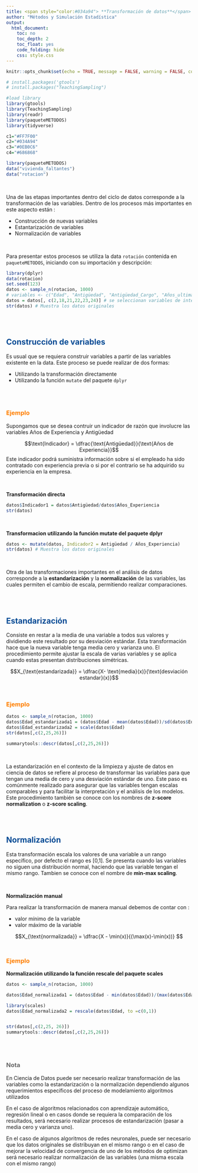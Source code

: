 ```yaml
---
title: <span style="color:#034a94"> **Transformación de datos**</span>
author: "Métodos y Simulación Estadística"
output:
  html_document:
    toc: no
    toc_depth: 2
    toc_float: yes
    code_folding: hide
    css: style.css
---
```


```r
knitr::opts_chunk$set(echo = TRUE, message = FALSE, warning = FALSE, comment = NA)

# install.packages('gtools')
# install.packages("TeachingSampling")

#load library
library(gtools)
library(TeachingSampling)
library(readr)
library(paqueteMETODOS)
library(tidyverse)

c1="#FF7F00"
c2="#034A94"
c3="#0EB0C6"
c4="#686868"

library(paqueteMETODOS)
data("vivienda_faltantes")
data("rotacion")
```

<br/>

Una de las etapas importantes dentro del ciclo de datos corresponde a la transformación de las variables. Dentro de los procesos más importantes en este aspecto están :

* Construcción de nuevas variables
* Estantarización de variables
* Normalización de variables

<br/>

Para presentar estos procesos se utiliza la data `rotación` contenida en `paqueteMETODOS`, iniciando con su importación y descripción:


```r
library(dplyr)
data(rotacion)
set.seed(123)
datos <- sample_n(rotacion, 1000)
# variables <- c("Edad", "Antigüedad", "Antigüedad_Cargo", "Años_ultima_promoción", "Años_acargo_con_mismo_jefe")
datos = datos[, c(2,18,21,22,23,24)] # se seleccionan variables de interes para facilitar su visualizacion
str(datos) # Muestra los datos originales
```

<br/><br/>

## <span style="color:#034a94"> **Construcción de variables**</span>

Es usual que se requiera construir variables a partir de las variables existente en la data. Este proceso se puede realizar de dos formas:

* Utilizando la transformación directamente 
* Utilizando la función `mutate`  del paquete `dplyr` 

<br/><br/>

### <span style="color:#FF7F00"> **Ejemplo** </span>

Supongamos que se desea contruir un indicador de razón que involucre las variables Años de Experiencia y Antigüedad

$$\text{Indicador} = \dfrac{\text{Antigüedad}}{\text{Años de Experiencia}}$$
Este indicador podrá suministra información sobre si el empleado ha sido contratado con experiencia previa o si por el contrario se ha adquirido su experiencia en la empresa. 


<br/>

**Transformación directa**

```r
datos$Indicador1 = datos$Antigüedad/datos$Años_Experiencia
str(datos) 
```

<br/>

**Transformacion utilizando la función mutate del paquete dplyr**

```r
datos <- mutate(datos, Indicador2 = Antigüedad / Años_Experiencia)
str(datos) # Muestra los datos originales
```

<br/>

Otra de las transformaciones importantes en el análisis de datos corresponde a la **estandarización** y la **normalización**  de las variables, las cuales permiten el cambio de escala, permitiendo realizar comparaciones.

<br/><br/>

## <span style="color:#034a94"> **Estandarización**</span>

Consiste en restar a la media de una variable a todos sus valores y dividiendo este resultado por su desviación estándar. Esta transformación hace que la nueva variable tenga media cero y varianza uno. El procedimiento permite ajustar la escala de varias variables y se aplica cuando estas presentan distribuciones simétricas. 


$$X_{\text{estandarizada}} = \dfrac{X- \text{media}(x)}{\text{desviación estandar}(x)}$$

<br/>

### <span style="color:#FF7F00"> **Ejemplo** </span> 

```r
datos <- sample_n(rotacion, 1000)
datos$Edad_estandarizada1 = (datos$Edad - mean(datos$Edad))/sd(datos$Edad)
datos$Edad_estandarizada2 = scale(datos$Edad)
str(datos[,c(2,25,26)]) 

summarytools::descr(datos[,c(2,25,26)])

```


<br/>

La estandarización en el contexto de la limpieza y ajuste de datos en ciencia de datos se refiere al proceso de transformar las variables para que tengan una media de cero y una desviación estándar de uno. Este paso es comúnmente realizado para asegurar que las variables tengan escalas comparables y para facilitar la interpretación y el análisis de los modelos. Este procedimiento también se conoce con los nombres de **z-score normalization** o **z-score scaling**.

<br/><br/>

## <span style="color:#034a94"> **Normalización**</span>

Esta transformación escala los valores de una variable a un rango específico, por defecto el rango es [0,1]. Se presenta cuando las variables no siguen una distribución normal, haciendo que las variable tengan el mismo rango. Tambien se conoce con el nombre de  **min-max scaling**.

<br/>

**Normalización manual**

Para realizar la transformación de manera manual debemos de contar con :

* valor mínimo de la variable
* valor máximo de la variable



$$X_{\text{normalizada}} = \dfrac{X - \min(x)}{(\max(x)-\min(x))} $$
<br/>

### <span style="color:#FF7F00"> **Ejemplo** </span> 


**Normalización utilizando la función rescale del paquete scales**


```r
datos <- sample_n(rotacion, 1000)

datos$Edad_normalizada1 = (datos$Edad - min(datos$Edad))/(max(datos$Edad)-min(datos$Edad))

library(scales)
datos$Edad_normalizada2 = rescale(datos$Edad, to =c(0,1))


str(datos[,c(2,25, 26)])
summarytools::descr(datos[,c(2,25,26)])
```

<br/><br/>

<div class="content-box-gray">
### <span style="color:#686868"> **Nota** </span>

En Ciencia de Datos puede ser necesario realizar transformación de las variables como la estandarización o la normalización dependiendo algunos requerimientos específicos del proceso de modelamiento algoritmos utilizados


En el caso de algoritmos relacionados con aprendizaje automático, regresión lineal o en casos donde se requiera la comparación de los resultados, será necesario realizar procesos de estandarización (pasar a media cero y varianza uno).


En el caso de algunos algoritmos de redes neuronales, puede ser necesario que los datos originales se distribuyan en el mismo rango o en el caso de mejorar la velocidad de convergencia de uno de los métodos de optimizan será necesario realizar normalización de las variables (una misma escala con el mismo rango) 


</div>